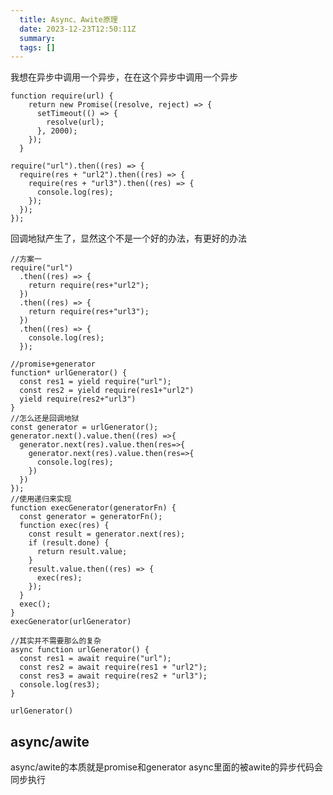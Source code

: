 ```yaml
---
  title: Async、Awite原理
  date: 2023-12-23T12:50:11Z
  summary:
  tags: []
---
```

  
  我想在异步中调用一个异步，在在这个异步中调用一个异步
```
function require(url) {
    return new Promise((resolve, reject) => {
      setTimeout(() => {
        resolve(url);
      }, 2000);
    });
  }

require("url").then((res) => {
  require(res + "url2").then((res) => {
    require(res + "url3").then((res) => {
      console.log(res);
    });
  });
});
```

回调地狱产生了，显然这个不是一个好的办法，有更好的办法
```
//方案一
require("url")
  .then((res) => {
    return require(res+"url2");
  })
  .then((res) => {
    return require(res+"url3");
  })
  .then((res) => {
    console.log(res);
  });
	
//promise+generator
function* urlGenerator() {
  const res1 = yield require("url");
  const res2 = yield require(res1+"url2")
  yield require(res2+"url3")
}
//怎么还是回调地狱
const generator = urlGenerator();
generator.next().value.then((res) =>{
  generator.next(res).value.then(res=>{
    generator.next(res).value.then(res=>{
      console.log(res);
    })
  })
});
//使用递归来实现
function execGenerator(generatorFn) {
  const generator = generatorFn();
  function exec(res) {
    const result = generator.next(res);
    if (result.done) {
      return result.value;
    }
    result.value.then((res) => {
      exec(res);
    });
  }
  exec();
}
execGenerator(urlGenerator)

//其实并不需要那么的复杂
async function urlGenerator() {
  const res1 = await require("url");
  const res2 = await require(res1 + "url2");
  const res3 = await require(res2 + "url3");
  console.log(res3);
}

urlGenerator()
```
## async/awite
async/awite的本质就是promise和generator
async里面的被awite的异步代码会同步执行
  